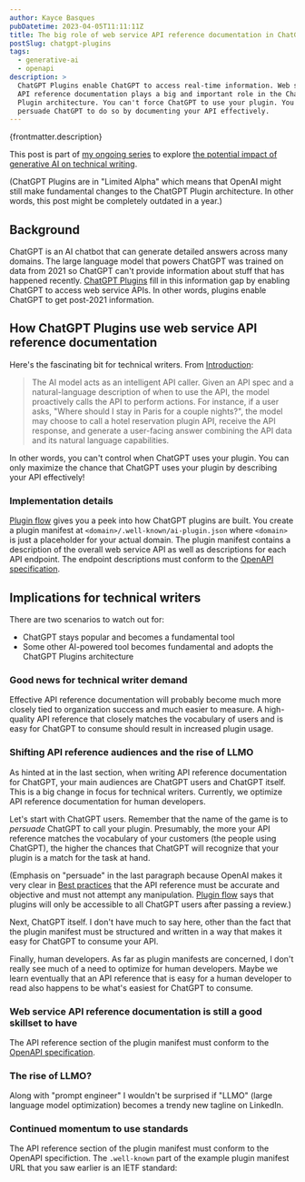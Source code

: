 ```yaml
---
author: Kayce Basques
pubDatetime: 2023-04-05T11:11:11Z
title: The big role of web service API reference documentation in ChatGPT Plugins
postSlug: chatgpt-plugins
tags:
  - generative-ai
  - openapi
description: >
  ChatGPT Plugins enable ChatGPT to access real-time information. Web service
  API reference documentation plays a big and important role in the ChatGPT
  Plugin architecture. You can't force ChatGPT to use your plugin. You can only
  persuade ChatGPT to do so by documenting your API effectively.
---
```


<p>{frontmatter.description}</p>

This post is part of [my ongoing series] to explore [the potential impact of
generative AI on technical writing][impact].

(ChatGPT Plugins are in "Limited Alpha" which means that OpenAI might still make
fundamental changes to the ChatGPT Plugin architecture. In other words, this
post might be completely outdated in a year.)

## Background

ChatGPT is an AI chatbot that can generate detailed answers across many domains.
The large language model that powers ChatGPT was trained on data from 2021 so
ChatGPT can't provide information about stuff that has happened recently.
[ChatGPT Plugins] fill in this information gap by enabling ChatGPT to access web
service APIs. In other words, plugins enable ChatGPT to get post-2021
information.

## How ChatGPT Plugins use web service API reference documentation

Here's the fascinating bit for technical writers. From [Introduction]:

> The AI model acts as an intelligent API caller. Given an API spec and a
  natural-language description of when to use the API, the model proactively
  calls the API to perform actions. For instance, if a user asks, "Where should
  I stay in Paris for a couple nights?", the model may choose to call a hotel
  reservation plugin API, receive the API response, and generate a user-facing
  answer combining the API data and its natural language capabilities.

In other words, you can't control when ChatGPT uses your plugin. You can only
maximize the chance that ChatGPT uses your plugin by describing your API
effectively!

### Implementation details

[Plugin flow] gives you a peek into how ChatGPT plugins are built. You create a
plugin manifest at `<domain>/.well-known/ai-plugin.json` where `<domain>` is
just a placeholder for your actual domain. The plugin manifest contains a
description of the overall web service API as well as descriptions for each API
endpoint. The endpoint descriptions must conform to the [OpenAPI specification].

## Implications for technical writers

There are two scenarios to watch out for:

* ChatGPT stays popular and becomes a fundamental tool
* Some other AI-powered tool becomes fundamental and adopts the ChatGPT Plugins
  architecture

### Good news for technical writer demand

Effective API reference documentation will probably become much more closely
tied to organization success and much easier to measure. A high-quality API
reference that closely matches the vocabulary of users and is easy for ChatGPT
to consume should result in increased plugin usage.

### Shifting API reference audiences and the rise of LLMO

As hinted at in the last section, when writing API reference documentation for
ChatGPT, your main audiences are ChatGPT users and ChatGPT itself. This is a
big change in focus for technical writers. Currently, we optimize API reference
documentation for human developers.

Let's start with ChatGPT users. Remember that the name of the game is to
*persuade* ChatGPT to call your plugin. Presumably, the more your API reference
matches the vocabulary of your customers (the people using ChatGPT), the higher
the chances that ChatGPT will recognize that your plugin is a match for the task
at hand.

(Emphasis on "persuade" in the last paragraph because OpenAI makes it very
clear in [Best practices] that the API reference must be accurate and objective
and must not attempt any manipulation. [Plugin flow] says that plugins will only
be accessible to all ChatGPT users after passing a review.)

Next, ChatGPT itself. I don't have much to say here, other than the fact that
the plugin manifest must be structured and written in a way that makes it easy
for ChatGPT to consume your API.

Finally, human developers. As far as plugin manifests are concerned, I don't
really see much of a need to optimize for human developers. Maybe we learn
eventually that an API reference that is easy for a human developer to read also
happens to be what's easiest for ChatGPT to consume.

### Web service API reference documentation is still a good skillset to have

The API reference section of the plugin manifest must conform to the [OpenAPI
specification].

### The rise of LLMO?

Along with "prompt engineer" I wouldn't be surprised if "LLMO" (large language
model optimization) becomes a trendy new tagline on LinkedIn.

### Continued momentum to use standards

The API reference section of the plugin manifest must conform to the OpenAPI
specifiction. The `.well-known` part of the example plugin manifest URL that
you saw earlier is an IETF standard: 

[my ongoing series]: /tags/generative-ai/
[ChatGPT Plugins]: https://openai.com/blog/chatgpt-plugins
[Plugin flow]: https://platform.openai.com/docs/plugins/introduction/plugin-flow
[OpenAPI specification]: https://swagger.io/specification/
[Best practices]: https://platform.openai.com/docs/plugins/getting-started/best-practices
[impact]: https://technicalwriting.tools/posts/generative-ai/
[Introduction]: https://platform.openai.com/docs/plugins/introduction
[Defining Well-Known URIs]: https://www.ietf.org/rfc/rfc5785.txt
